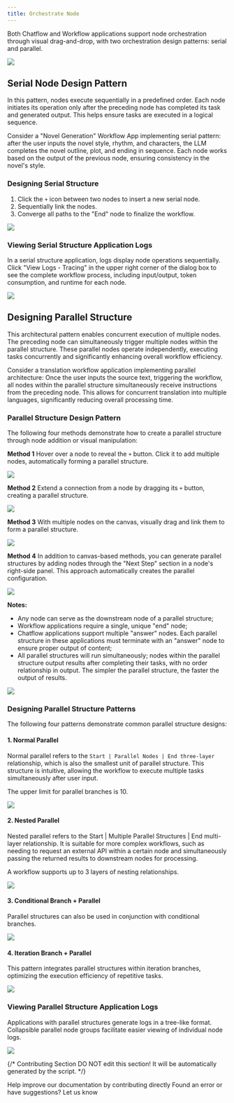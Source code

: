 ```yaml
---
title: Orchestrate Node
---
```



Both Chatflow and Workflow applications support node orchestration through visual drag-and-drop, with two orchestration design patterns: serial and parallel.

![](https://assets-docs.dify.ai/dify-enterprise-mintlify/en/guides/workflow/3984e13db72e2bd19870f5764ec000cf.jpeg)

## Serial Node Design Pattern

In this pattern, nodes execute sequentially in a predefined order. Each node initiates its operation only after the preceding node has completed its task and generated output. This helps ensure tasks are executed in a logical sequence.

Consider a "Novel Generation" Workflow App implementing serial pattern: after the user inputs the novel style, rhythm, and characters, the LLM completes the novel outline, plot, and ending in sequence. Each node works based on the output of the previous node, ensuring consistency in the novel's style.

### Designing Serial Structure

1. Click the `+` icon between two nodes to insert a new serial node.
2. Sequentially link the nodes.
3. Converge all paths to the "End" node to finalize the workflow.

![](https://assets-docs.dify.ai/dify-enterprise-mintlify/en/guides/workflow/e8e884e146994b5f95cb16ec31cdd81b.png)

### Viewing Serial Structure Application Logs

In a serial structure application, logs display node operations sequentially. Click "View Logs - Tracing" in the upper right corner of the dialog box to see the complete workflow process, including input/output, token consumption, and runtime for each node.

![](https://assets-docs.dify.ai/dify-enterprise-mintlify/en/guides/workflow/1707ee3651f154fcb90c882a2aeab6e9.png)

## Designing Parallel Structure

This architectural pattern enables concurrent execution of multiple nodes. The preceding node can simultaneously trigger multiple nodes within the parallel structure. These parallel nodes operate independently, executing tasks concurrently and significantly enhancing overall workflow efficiency.

Consider a translation workflow application implementing parallel architecture: Once the user inputs the source text, triggering the workflow, all nodes within the parallel structure simultaneously receive instructions from the preceding node. This allows for concurrent translation into multiple languages, significantly reducing overall processing time.

### Parallel Structure Design Pattern

The following four methods demonstrate how to create a parallel structure through node addition or visual manipulation:

**Method 1** Hover over a node to reveal the `+` button. Click it to add multiple nodes, automatically forming a parallel structure.

![](https://assets-docs.dify.ai/dify-enterprise-mintlify/en/guides/workflow/b93ff4b81f2a5526a8787aa1e9fb314d.png)

**Method 2** Extend a connection from a node by dragging its `+` button, creating a parallel structure.

![](https://assets-docs.dify.ai/dify-enterprise-mintlify/en/guides/workflow/8deebdb38e3848966ed667e6ed97bdce.png)

**Method 3** With multiple nodes on the canvas, visually drag and link them to form a parallel structure.

![](https://assets-docs.dify.ai/dify-enterprise-mintlify/en/guides/workflow/3997bca0f5efa1a3c4a214dbe3ed1f0c.png)

**Method 4** In addition to canvas-based methods, you can generate parallel structures by adding nodes through the "Next Step" section in a node's right-side panel. This approach automatically creates the parallel configuration.

![](/en/img/orchestrate-node-parallel-design-method-4.jpeg)

**Notes:**

* Any node can serve as the downstream node of a parallel structure;
* Workflow applications require a single, unique "end" node;
* Chatflow applications support multiple "answer" nodes. Each parallel structure in these applications must terminate with an "answer" node to ensure proper output of content;
* All parallel structures will run simultaneously; nodes within the parallel structure output results after completing their tasks, with no order relationship in output. The simpler the parallel structure, the faster the output of results.

![](https://assets-docs.dify.ai/dify-enterprise-mintlify/en/guides/workflow/1d0884e4c9bfa548d84849871719d646.png)

### Designing Parallel Structure Patterns

The following four patterns demonstrate common parallel structure designs:

#### 1. Normal Parallel

Normal parallel refers to the `Start | Parallel Nodes | End three-layer` relationship, which is also the smallest unit of parallel structure. This structure is intuitive, allowing the workflow to execute multiple tasks simultaneously after user input.

The upper limit for parallel branches is 10.

![](https://assets-docs.dify.ai/dify-enterprise-mintlify/en/guides/workflow/5ba85864454880561ec95a37db382f20.png)

#### 2. Nested Parallel

Nested parallel refers to the Start | Multiple Parallel Structures | End multi-layer relationship. It is suitable for more complex workflows, such as needing to request an external API within a certain node and simultaneously passing the returned results to downstream nodes for processing.

A workflow supports up to 3 layers of nesting relationships.

![](https://assets-docs.dify.ai/dify-enterprise-mintlify/en/guides/workflow/036f9fcfb1d0f8dedbd34e90ebb64c29.png)

#### 3. Conditional Branch + Parallel

Parallel structures can also be used in conjunction with conditional branches.

![](https://assets-docs.dify.ai/dify-enterprise-mintlify/en/guides/workflow/d28637a39327032fa333fd49b9dd2e73.png)

#### 4. Iteration Branch + Parallel

This pattern integrates parallel structures within iteration branches, optimizing the execution efficiency of repetitive tasks.

![](https://assets-docs.dify.ai/dify-enterprise-mintlify/en/guides/workflow/bc06917031cf52c2e3d8cf9fe8a8dc8b.png)

### Viewing Parallel Structure Application Logs

Applications with parallel structures generate logs in a tree-like format. Collapsible parallel node groups facilitate easier viewing of individual node logs.

![](https://assets-docs.dify.ai/dify-enterprise-mintlify/en/guides/workflow/ad6acb838b58d2e0c8f99669b24aa20d.png)

{/*
Contributing Section
DO NOT edit this section!
It will be automatically generated by the script.
*/}

<CardGroup cols="2">
    <Card
        title="Edit this page"
        icon="pen-to-square"
        href="https://github.com/langgenius/dify-docs-mintlify/edit/main/en/guides/workflow/orchestrate-node.mdx"
    >
        Help improve our documentation by contributing directly
    </Card>
    <Card
        title="Report an issue"
        icon="github"
        href="https://github.com/langgenius/dify-docs-mintlify/issues/new?title=Documentation%20Issue%3A%20strate-n&body=%23%23%20Issue%20Description%0A%3C%21--%20Please%20briefly%20describe%20the%20issue%20you%20found%20--%3E%0A%0A%23%23%20Page%20Link%0Ahttps%3A%2F%2Fgithub.com%2Flanggenius%2Fdify-docs-mintlify%2Fblob%2Fmain%2Fen/guides/workflow%2Forchestrate-node.mdx%0A%0A%23%23%20Suggested%20Changes%0A%3C%21--%20If%20you%20have%20specific%20suggestions%20for%20changes%2C%20please%20describe%20them%20here%20--%3E%0A%0A%3C%21--%20Thank%20you%20for%20helping%20improve%20our%20documentation%21%20--%3E"
    >
        Found an error or have suggestions? Let us know
    </Card>
</CardGroup>
